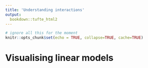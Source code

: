```yaml
---
title: 'Understanding interactions'
output:
  bookdown::tufte_html2
---
```


```r
# ignore all this for the moment
knitr::opts_chunk$set(echo = TRUE, collapse=TRUE, cache=TRUE)
```




# Visualising linear models